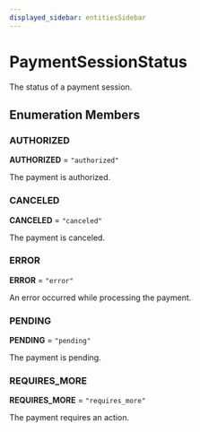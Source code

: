 ```yaml
---
displayed_sidebar: entitiesSidebar
---
```



# PaymentSessionStatus

The status of a payment session.

## Enumeration Members

### AUTHORIZED

 **AUTHORIZED** = `"authorized"`

The payment is authorized.

### CANCELED

 **CANCELED** = `"canceled"`

The payment is canceled.

### ERROR

 **ERROR** = `"error"`

An error occurred while processing the payment.

### PENDING

 **PENDING** = `"pending"`

The payment is pending.

### REQUIRES\_MORE

 **REQUIRES\_MORE** = `"requires_more"`

The payment requires an action.
